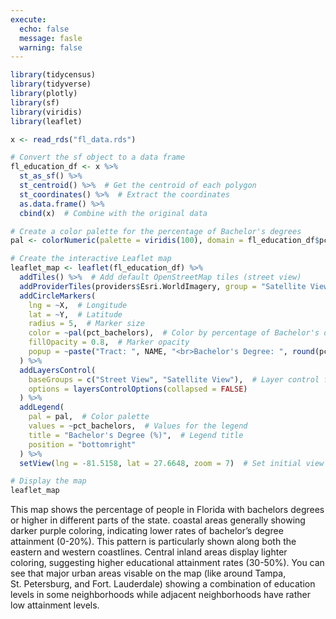 ```yaml
---
execute: 
  echo: false
  message: fasle
  warning: false
---
```


```r
library(tidycensus)
library(tidyverse)
library(plotly)
library(sf)
library(viridis)
library(leaflet)

x <- read_rds("fl_data.rds")

```

```r

# Convert the sf object to a data frame
fl_education_df <- x %>%
  st_as_sf() %>%
  st_centroid() %>%  # Get the centroid of each polygon
  st_coordinates() %>%  # Extract the coordinates
  as.data.frame() %>%
  cbind(x)  # Combine with the original data

# Create a color palette for the percentage of Bachelor's degrees
pal <- colorNumeric(palette = viridis(100), domain = fl_education_df$pct_bachelors)

# Create the interactive Leaflet map
leaflet_map <- leaflet(fl_education_df) %>%
  addTiles() %>%  # Add default OpenStreetMap tiles (street view)
  addProviderTiles(providers$Esri.WorldImagery, group = "Satellite View") %>%  # Add satellite view
  addCircleMarkers(
    lng = ~X,  # Longitude
    lat = ~Y,  # Latitude
    radius = 5,  # Marker size
    color = ~pal(pct_bachelors),  # Color by percentage of Bachelor's degree
    fillOpacity = 0.8,  # Marker opacity
    popup = ~paste("Tract: ", NAME, "<br>Bachelor's Degree: ", round(pct_bachelors, 2), "%")  # Popup text
  ) %>%
  addLayersControl(
    baseGroups = c("Street View", "Satellite View"),  # Layer control for switching views
    options = layersControlOptions(collapsed = FALSE)
  ) %>%
  addLegend(
    pal = pal,  # Color palette
    values = ~pct_bachelors,  # Values for the legend
    title = "Bachelor's Degree (%)",  # Legend title
    position = "bottomright"
  ) %>%
  setView(lng = -81.5158, lat = 27.6648, zoom = 7)  # Set initial view to Florida

# Display the map
leaflet_map


```

 This map shows the percentage of people in Florida with bachelors degrees or higher in different parts of the state. coastal areas generally showing darker purple coloring, indicating lower rates of bachelor's degree attainment (0-20%). This pattern is particularly shown along both the eastern and western coastlines. Central inland areas display lighter coloring, suggesting higher educational attainment rates (30-50%). You can see that major urban areas visable on the map (like around Tampa, St. Petersburg, and Fort. Lauderdale) showing a combination of education levels in some neighborhoods while adjacent neighborhoods have rather low attainment levels.  

